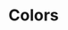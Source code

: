 
<Meta title="Resources/Colors" />

# Colors

<ColorPalette>
  <ColorItem
    title="Theme"
    colors={{
      '$p-primary': '#ffef9f',
      '$p-seondary': '#e58f65',
      '$p-tertiary': '#2e2f2f',
      '$p-positive': '#768948',
      '$p-negative': '#d05353',
    }}
  />
  <ColorItem
    title="Black & White"
    colors={{
      '$p-white': '#ffffff',
      '$p-black': '#000000',
    }}
  />
  <ColorItem
    title="Greyscale 1/4"
    colors={{
      '$p-grayscale-01': '#f5f5f5',
      '$p-grayscale-02': '#ebebeb',
      '$p-grayscale-03': '#e0e0e0',
      '$p-grayscale-04': '#d6d6d6',
      '$p-grayscale-05': '#cccccc',
      '$p-grayscale-06': '#c2c2c2',
    }}
  />
  <ColorItem
    title="Greyscale 2/4"
    colors={{
      '$p-grayscale-07': '#b8b8b8',
      '$p-grayscale-08': '#adadad',
      '$p-grayscale-09': '#a3a3a3',
      '$p-grayscale-10': '#999999',
      '$p-grayscale-11': '#8f8f8f',
      '$p-grayscale-12': '#858585',
    }}
  />
  <ColorItem
    title="Greyscale 3/4"
    colors={{
      '$p-grayscale-13': '#7a7a7a',
      '$p-grayscale-14': '#707070',
      '$p-grayscale-15': '#666666',
      '$p-grayscale-16': '#5c5c5c',
      '$p-grayscale-17': '#525252',
      '$p-grayscale-18': '#474747',
    }}
  />
  <ColorItem
    title="Greyscale 4/4"
    colors={{
      '$p-grayscale-19': '#3d3d3d',
      '$p-grayscale-20': '#333333',
      '$p-grayscale-21': '#292929',
      '$p-grayscale-22': '#1f1f1f',
      '$p-grayscale-23': '#141414',
      '$p-grayscale-24': '#0a0a0a',
    }}
  />
  <ColorItem
    title="Primary"
    colors={{
      '$p-primary-d2': '#ffe250',
      '$p-primary-d1': '#ffe875',
      '$p-primary-l1': '#fff2b1',
      '$p-primary-l2': '#fff4bb',
    }}
  />
  <ColorItem
    title="Secondary"
    colors={{
      '$p-secondary-d2': '#dc6a31',
      '$p-secondary-d1': '#e07c4a',
      '$p-secondary-l1': '#eaa785',
      '$p-secondary-l2': '#edb294',
    }}
  />
  <ColorItem
    title="Tertiary"
    colors={{
      '$p-tertiary-d2': '#242525',
      '$p-tertiary-d1': '#292a2a',
      '$p-tertiary-l1': '#575959',
      '$p-tertiary-l2': '#6c6e6e',
    }}
  />
  <ColorItem
    title="Positive"
    colors={{
      '$p-positive-d2': '#5f6f3a',
      '$p-positive-d1': '#6a7b41',
      '$p-positive-l1': '#96ac61',
      '$p-positive-l2': '#a3b675',
    }}
  />
  <ColorItem
    title="Negative"
    colors={{
      '$p-negative-d2': '#b93333',
      '$p-negative-d1': '#ca3c3c',
      '$p-negative-l1': '#d97575',
      '$p-negative-l2': '#de8686',
    }}
  />
</ColorPalette>
